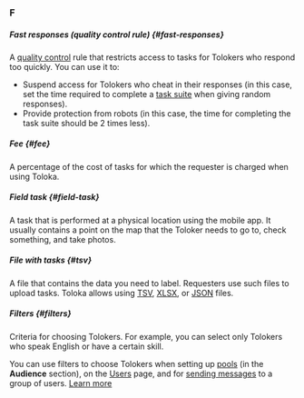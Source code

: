 ### F

##### Fast responses (quality control rule) {#fast-responses}

A [quality control](#quality-control) rule that restricts access to tasks for Tolokers who respond too quickly. You can use it to:

  - Suspend access for Tolokers who cheat in their responses (in this case, set the time required to complete a [task suite](#task-suite) when giving random responses).
  - Provide protection from robots (in this case, the time for completing the task suite should be 2 times less).

##### Fee {#fee}

A percentage of the cost of tasks for which the requester is charged when using Toloka.

##### Field task {#field-task}

A task that is performed at a physical location using the mobile app. It usually contains a point on the map that the Toloker needs to go to, check something, and take photos.

##### File with tasks {#tsv}

A file that contains the data you need to label. Requesters use such files to upload tasks. Toloka allows using [TSV](#tsv-format), [XLSX](#xlsx-format), or [JSON](#json-format) files.

##### Filters {#filters}

Criteria for choosing Tolokers. For example, you can select only Tolokers who speak English or have a certain skill.

You can use filters to choose Tolokers when setting up [pools](#pool) (in the **Audience** section), on the [Users](https://platform.toloka.ai/requester/workers) page, and for [sending messages](/docs/guide/messaging) to a group of users. [Learn more](/docs/guide/filters)
